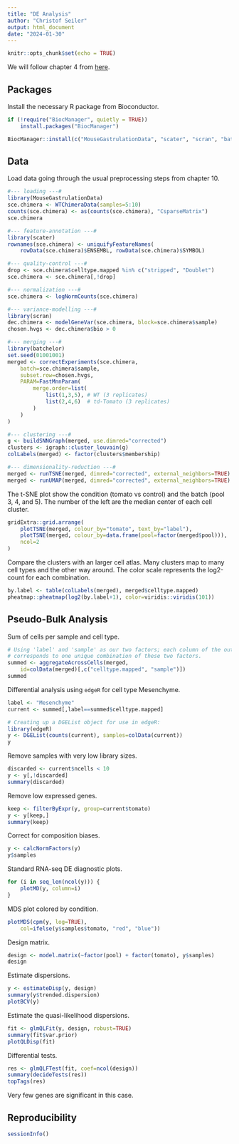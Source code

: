 ```yaml
---
title: "DE Analysis"
author: "Christof Seiler"
output: html_document
date: "2024-01-30"
---
```


```r
knitr::opts_chunk$set(echo = TRUE)
```

We will follow chapter 4 from [here](https://bioconductor.org/books/3.18/OSCA.multisample/multi-sample-comparisons.html).

## Packages

Install the necessary R package from Bioconductor.

```r
if (!require("BiocManager", quietly = TRUE))
    install.packages("BiocManager")

BiocManager::install(c("MouseGastrulationData", "scater", "scran", "batchelor"))
```

## Data

Load data going through the usual preprocessing steps from chapter 10.

```r
#--- loading ---#
library(MouseGastrulationData)
sce.chimera <- WTChimeraData(samples=5:10)
counts(sce.chimera) <- as(counts(sce.chimera), "CsparseMatrix")
sce.chimera

#--- feature-annotation ---#
library(scater)
rownames(sce.chimera) <- uniquifyFeatureNames(
    rowData(sce.chimera)$ENSEMBL, rowData(sce.chimera)$SYMBOL)

#--- quality-control ---#
drop <- sce.chimera$celltype.mapped %in% c("stripped", "Doublet")
sce.chimera <- sce.chimera[,!drop]

#--- normalization ---#
sce.chimera <- logNormCounts(sce.chimera)

#--- variance-modelling ---#
library(scran)
dec.chimera <- modelGeneVar(sce.chimera, block=sce.chimera$sample)
chosen.hvgs <- dec.chimera$bio > 0

#--- merging ---#
library(batchelor)
set.seed(01001001)
merged <- correctExperiments(sce.chimera, 
    batch=sce.chimera$sample, 
    subset.row=chosen.hvgs,
    PARAM=FastMnnParam(
        merge.order=list(
            list(1,3,5), # WT (3 replicates)
            list(2,4,6)  # td-Tomato (3 replicates)
        )
    )
)

#--- clustering ---#
g <- buildSNNGraph(merged, use.dimred="corrected")
clusters <- igraph::cluster_louvain(g)
colLabels(merged) <- factor(clusters$membership)

#--- dimensionality-reduction ---#
merged <- runTSNE(merged, dimred="corrected", external_neighbors=TRUE)
merged <- runUMAP(merged, dimred="corrected", external_neighbors=TRUE)
```

The t-SNE plot show the condition (tomato vs control) and the batch (pool 3, 4, and 5). The number of the left are the median center of each cell cluster.

```r
gridExtra::grid.arrange(
    plotTSNE(merged, colour_by="tomato", text_by="label"),
    plotTSNE(merged, colour_by=data.frame(pool=factor(merged$pool))),
    ncol=2
)
```

Compare the clusters with an larger cell atlas. Many clusters map to many cell types and the other way around. The color scale represents the log2-count for each combination.

```r
by.label <- table(colLabels(merged), merged$celltype.mapped)
pheatmap::pheatmap(log2(by.label+1), color=viridis::viridis(101))
```

## Pseudo-Bulk Analysis

Sum of cells per sample and cell type.

```r
# Using 'label' and 'sample' as our two factors; each column of the output
# corresponds to one unique combination of these two factors.
summed <- aggregateAcrossCells(merged, 
    id=colData(merged)[,c("celltype.mapped", "sample")])
summed
```

Differential analysis using `edgeR` for cell type Mesenchyme.

```r
label <- "Mesenchyme"
current <- summed[,label==summed$celltype.mapped]

# Creating up a DGEList object for use in edgeR:
library(edgeR)
y <- DGEList(counts(current), samples=colData(current))
y
```

Remove samples with very low library sizes.

```r
discarded <- current$ncells < 10
y <- y[,!discarded]
summary(discarded)
```

Remove low expressed genes.

```r
keep <- filterByExpr(y, group=current$tomato)
y <- y[keep,]
summary(keep)
```

Correct for composition biases.

```r
y <- calcNormFactors(y)
y$samples
```

Standard RNA-seq DE diagnostic plots.

```r
for (i in seq_len(ncol(y))) {
    plotMD(y, column=i)
}
```

MDS plot colored by condition.

```r
plotMDS(cpm(y, log=TRUE), 
    col=ifelse(y$samples$tomato, "red", "blue"))
```

Design matrix.

```r
design <- model.matrix(~factor(pool) + factor(tomato), y$samples)
design
```

Estimate dispersions.

```r
y <- estimateDisp(y, design)
summary(y$trended.dispersion)
plotBCV(y)
```

Estimate the quasi-likelihood dispersions.

```r
fit <- glmQLFit(y, design, robust=TRUE)
summary(fit$var.prior)
plotQLDisp(fit)
```

Differential tests.

```r
res <- glmQLFTest(fit, coef=ncol(design))
summary(decideTests(res))
topTags(res)
```

Very few genes are significant in this case.

## Reproducibility

```r
sessionInfo()
```
